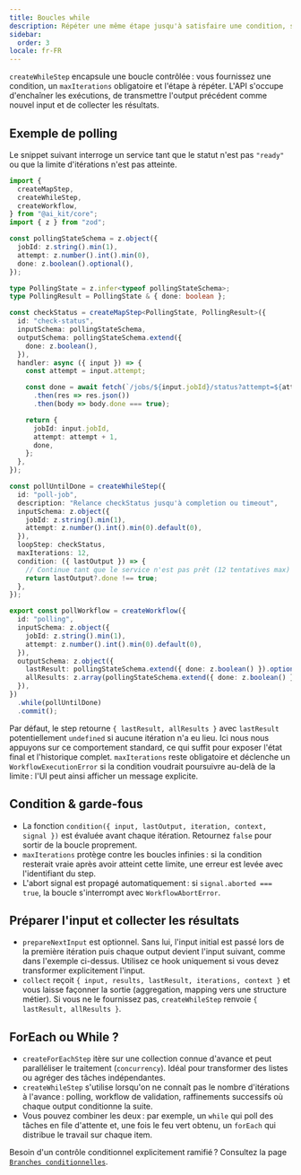 ```yaml
---
title: Boucles while
description: Répéter une même étape jusqu'à satisfaire une condition, sans perdre l'historique.
sidebar:
  order: 3
locale: fr-FR
---
```


`createWhileStep` encapsule une boucle contrôlée : vous fournissez une condition, un `maxIterations` obligatoire et l'étape à répéter. L'API s'occupe d'enchaîner les exécutions, de transmettre l'output précédent comme nouvel input et de collecter les résultats.

## Exemple de polling

Le snippet suivant interroge un service tant que le statut n'est pas `"ready"` ou que la limite d'itérations n'est pas atteinte.

```ts
import {
  createMapStep,
  createWhileStep,
  createWorkflow,
} from "@ai_kit/core";
import { z } from "zod";

const pollingStateSchema = z.object({
  jobId: z.string().min(1),
  attempt: z.number().int().min(0),
  done: z.boolean().optional(),
});

type PollingState = z.infer<typeof pollingStateSchema>;
type PollingResult = PollingState & { done: boolean };

const checkStatus = createMapStep<PollingState, PollingResult>({
  id: "check-status",
  inputSchema: pollingStateSchema,
  outputSchema: pollingStateSchema.extend({
    done: z.boolean(),
  }),
  handler: async ({ input }) => {
    const attempt = input.attempt;

    const done = await fetch(`/jobs/${input.jobId}/status?attempt=${attempt}`)
      .then(res => res.json())
      .then(body => body.done === true);

    return {
      jobId: input.jobId,
      attempt: attempt + 1,
      done,
    };
  },
});

const pollUntilDone = createWhileStep({
  id: "poll-job",
  description: "Relance checkStatus jusqu'à completion ou timeout",
  inputSchema: z.object({
    jobId: z.string().min(1),
    attempt: z.number().int().min(0).default(0),
  }),
  loopStep: checkStatus,
  maxIterations: 12,
  condition: ({ lastOutput }) => {
    // Continue tant que le service n'est pas prêt (12 tentatives max)
    return lastOutput?.done !== true;
  },
});

export const pollWorkflow = createWorkflow({
  id: "polling",
  inputSchema: z.object({
    jobId: z.string().min(1),
    attempt: z.number().int().min(0).default(0),
  }),
  outputSchema: z.object({
    lastResult: pollingStateSchema.extend({ done: z.boolean() }).optional(),
    allResults: z.array(pollingStateSchema.extend({ done: z.boolean() })),
  }),
})
  .while(pollUntilDone)
  .commit();
```

Par défaut, le step retourne `{ lastResult, allResults }` avec `lastResult` potentiellement `undefined` si aucune itération n'a eu lieu. Ici nous nous appuyons sur ce comportement standard, ce qui suffit pour exposer l'état final et l'historique complet. `maxIterations` reste obligatoire et déclenche un `WorkflowExecutionError` si la condition voudrait poursuivre au-delà de la limite : l'UI peut ainsi afficher un message explicite.

## Condition & garde-fous

- La fonction `condition({ input, lastOutput, iteration, context, signal })` est évaluée avant chaque itération. Retournez `false` pour sortir de la boucle proprement.
- `maxIterations` protège contre les boucles infinies : si la condition resterait vraie après avoir atteint cette limite, une erreur est levée avec l'identifiant du step.
- L'abort signal est propagé automatiquement : si `signal.aborted === true`, la boucle s'interrompt avec `WorkflowAbortError`.

## Préparer l'input et collecter les résultats

- `prepareNextInput` est optionnel. Sans lui, l'input initial est passé lors de la première itération puis chaque output devient l'input suivant, comme dans l'exemple ci-dessus. Utilisez ce hook uniquement si vous devez transformer explicitement l'input.
- `collect` reçoit `{ input, results, lastResult, iterations, context }` et vous laisse façonner la sortie (aggregation, mapping vers une structure métier). Si vous ne le fournissez pas, `createWhileStep` renvoie `{ lastResult, allResults }`.

## ForEach ou While ?

- `createForEachStep` itère sur une collection connue d'avance et peut paralléliser le traitement (`concurrency`). Idéal pour transformer des listes ou agréger des tâches indépendantes.
- `createWhileStep` s'utilise lorsqu'on ne connaît pas le nombre d'itérations à l'avance : polling, workflow de validation, raffinements successifs où chaque output conditionne la suite.
- Vous pouvez combiner les deux : par exemple, un `while` qui poll des tâches en file d'attente et, une fois le feu vert obtenu, un `forEach` qui distribue le travail sur chaque item.

Besoin d'un contrôle conditionnel explicitement ramifié ? Consultez la page [`Branches conditionnelles`](./branches-conditionnelles).
